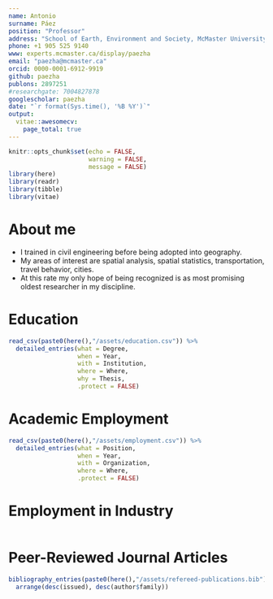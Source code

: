 ```yaml
---
name: Antonio
surname: Páez
position: "Professor"
address: "School of Earth, Environment and Society, McMaster University, 1280 Main St West, Hamilton, Ontario, Canada L8S 1S4"
phone: +1 905 525 9140
www: experts.mcmaster.ca/display/paezha
email: "paezha@mcmaster.ca"
orcid: 0000-0001-6912-9919
github: paezha
publons: 2897251
#researchgate: 7004827878
googlescholar: paezha
date: "`r format(Sys.time(), '%B %Y')`"
output: 
  vitae::awesomecv:
    page_total: true
---
```


```r
knitr::opts_chunk$set(echo = FALSE, 
                      warning = FALSE, 
                      message = FALSE)
library(here)
library(readr)
library(tibble)
library(vitae)
```

# About me

 * I trained in civil engineering before being adopted into geography.
 * My areas of interest are spatial analysis, spatial statistics, transportation, travel behavior, cities.
 * At this rate my only hope of being recognized is as most promising oldest researcher in my discipline.

# Education

```r
read_csv(paste0(here(),"/assets/education.csv")) %>% 
  detailed_entries(what = Degree, 
                   when = Year, 
                   with = Institution,
                   where = Where, 
                   why = Thesis,
                   .protect = FALSE)
```

# Academic Employment

```r
read_csv(paste0(here(),"/assets/employment.csv")) %>% 
  detailed_entries(what = Position, 
                   when = Year, 
                   with = Organization,
                   where = Where,
                   .protect = FALSE)
```

# Employment in Industry

```r

```


# Peer-Reviewed Journal Articles

```r
bibliography_entries(paste0(here(),"/assets/refereed-publications.bib")) %>%
  arrange(desc(issued), desc(author$family))
```


